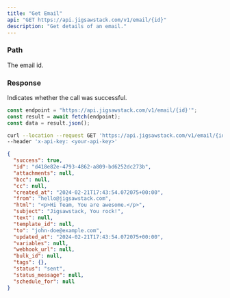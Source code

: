 ```yaml
---
title: "Get Email"
api: "GET https://api.jigsawstack.com/v1/email/{id}"
description: "Get details of an email."
---
```


### Path

<ParamField path="id" type="string" required>
  The email id.
</ParamField>

<Snippet file="header.mdx" />

### Response

<ResponseField name="success" type="boolean">
  Indicates whether the call was successful.
</ResponseField>

<RequestExample>

```javascript Node.js
const endpoint = "https://api.jigsawstack.com/v1/email/{id}'";
const result = await fetch(endpoint);
const data = result.json();
```

```bash cURL
curl --location --request GET 'https://api.jigsawstack.com/v1/email/{id}' \
--header 'x-api-key: <your-api-key>'
```

</RequestExample>

<ResponseExample>

```json Response
{
  "success": true,
  "id": "d418e82e-4793-4862-a809-bd6252dc273b",
  "attachments": null,
  "bcc": null,
  "cc": null,
  "created_at": "2024-02-21T17:43:54.072075+00:00",
  "from": "hello@jigsawstack.com",
  "html": "<p>Hi Team, You are awesome.</p>",
  "subject": "Jigsawstack, You rock!",
  "text": null,
  "template_id": null,
  "to": "john-doe@example.com",
  "updated_at": "2024-02-21T17:43:54.072075+00:00",
  "variables": null,
  "webhook_url": null,
  "bulk_id": null,
  "tags": {},
  "status": "sent",
  "status_message": null,
  "schedule_for": null
}
```

</ResponseExample>
